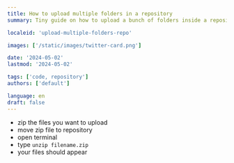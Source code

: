 ```yaml
---
title: How to upload multiple folders in a repository
summary: Tiny guide on how to upload a bunch of folders inside a repository

localeid: 'upload-multiple-folders-repo'

images: ['/static/images/twitter-card.png']

date: '2024-05-02'
lastmod: '2024-05-02'

tags: ['code, repository']
authors: ['default']

language: en
draft: false
---
```


- zip the files you want to upload
- move zip file to repository
- open terminal
- type `unzip filename.zip`
- your files should appear
